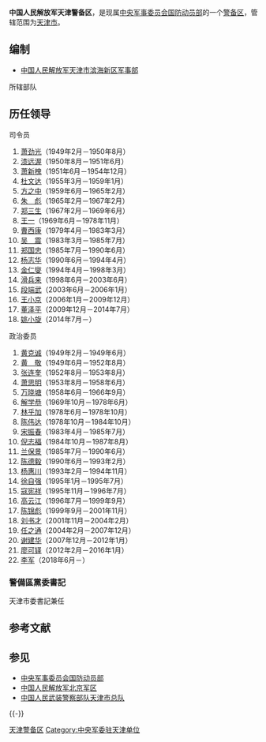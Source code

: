 {{Infobox Military Unit
|unit_name=中国人民解放军天津警备区
|image=[[File:People's_Liberation_Army_Flag_of_the_People's_Republic_of_China.svg|120px]]
|caption=中国人民解放军军旗
|dates=1949年至今 
|country={{PRC}}
|command_structure=[[中央军事委员会国防动员部|中央军事委员会国防动员部]]
|branch=
|type=警备区
|role=
|allegiance={{CPC}}
|size=
|current_commander=[[姚小旋|姚小旋]]
|ceremonial_chief=
|ceremonial_chief_label=[[政治委员|政治委员]]
|colonel_of_the_regiment=
|nickname=
|motto=
|colors=
|march=
|mascot=
|battles=
|notable_commanders=
|anniversaries=
}}

'''中国人民解放军天津警备区'''，是现属[[中央军事委员会国防动员部|中央军事委员会国防动员部]]的一个[[警备区|警备区]]，管辖范围为[[天津市|天津市]]。

== 编制 ==
*[[中国人民解放军天津市滨海新区军事部|中国人民解放军天津市滨海新区军事部]]

;所辖部队

== 历任领导 ==
{{col-begin}}
{{col-2}}
;司令员
# [[萧劲光|萧劲光]]（1949年2月－1950年8月）
# [[漆远渥|漆远渥]]（1950年8月－1951年6月）
# [[萧新槐|萧新槐]]（1951年6月－1954年12月）
# [[杜文达|杜文达]]（1955年3月－1959年1月）
# [[方之中|方之中]]（1959年6月－1965年2月）
# [[朱彪|朱　彪]]（1965年2月－1967年2月）
# [[郑三生|郑三生]]（1967年2月－1969年6月）
# [[王一|王一]]（1969年6月－1978年11月）
# [[曹西康|曹西康]]（1979年4月－1983年3月）
# [[吴震|吴　震]]（1983年3月－1985年7月）
# [[郑国忠_(1933年)|郑国忠]]（1985年7月－1990年6月）
# [[杨志华|杨志华]]（1990年6月－1994年4月）
# [[金仁燮|金仁燮]]（1994年4月－1998年3月）
# [[滑兵来|滑兵来]]（1998年6月－2003年6月）
# [[段端武|段端武]]（2003年6月－2006年1月）
# [[王小京|王小京]]（2006年1月－2009年12月）
# [[董泽平|董泽平]]（2009年12月－2014年7月）
# [[姚小旋|姚小旋]]（2014年7月－）

{{col-2}}
;政治委员
# [[黄克诚|黄克诚]]（1949年2月－1949年6月）
# [[黄敬|黄　敬]]（1949年6月－1952年8月）
# [[张连奎|张连奎]]（1952年8月－1953年8月）
# [[萧思明|萧思明]]（1953年8月－1958年6月）
# [[万晓塘|万晓塘]]（1958年6月－1966年9月）
# [[解学恭|解学恭]]（1969年10月－1978年6月）
# [[林乎加|林乎加]]（1978年6月－1978年10月）
# [[陈伟达|陈伟达]]（1978年10月－1984年10月）
# [[宋振春|宋振春]]（1983年4月－1985年7月）
# [[倪志福|倪志福]]（1984年10月－1987年8月）
# [[兰保景|兰保景]]（1985年7月－1990年6月）
# [[陈德毅|陈德毅]]（1990年6月－1993年2月）
# [[杨惠川|杨惠川]]（1993年2月－1994年11月）
# [[徐自强_(中将)|徐自强]]（1995年1月－1995年7月）
# [[寇宪祥|寇宪祥]]（1995年11月－1996年7月）
# [[高云江|高云江]]（1996年7月－1999年9月）
# [[陈锦彪|陈锦彪]]（1999年9月－2001年11月）
# [[刘书才|刘书才]]（2001年11月－2004年2月）
# [[任之通|任之通]]（2004年2月－2007年12月）
# [[谢建华_(1953年)|谢建华]]（2007年12月－2012年1月）
# [[廖可铎|廖可铎]]（2012年2月－2016年1月）
# [[李军_(少将)|李军]]（2018年6月－）

===警備區黨委書記===
天津市委書記兼任
{{col-end}}

== 参考文献 ==
{{Reflist}}

== 参见 ==
{{Portal box|中华人民共和国|天津|军事}}
*[[中央军事委员会国防动员部|中央军事委员会国防动员部]]
* [[中国人民解放军北京军区|中国人民解放军北京军区]]
* [[中国人民武装警察部队天津市总队|中国人民武装警察部队天津市总队]]

{{-}}
{{中央军委|属}}
{{PLA Military Region}}
{{六四事件}}

[[Category:天津警备区|]]
[[Category:中央军委驻天津单位|Category:中央军委驻天津单位]]